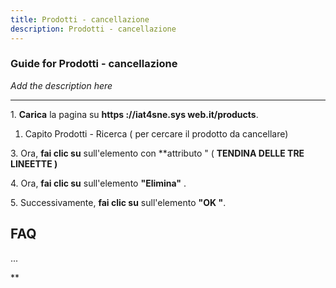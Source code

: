 ```yaml
---
title: Prodotti - cancellazione
description: Prodotti - cancellazione
---
```


### Guide for Prodotti - cancellazione

*Add the description here*

***

&#x20;     1\. **Carica** la pagina su **https ://iat4sne.sys web.it/products**.

1. Capito Prodotti - Ricerca ( per  cercare  il prodotto da cancellare)&#x20;

&#x20;    3\. Ora, **fai clic su** sull'elemento con \*\*attributo "  (  **TENDINA DELLE TRE LINEETTE  )**

&#x20;    4\. Ora, **fai clic su** sull'elemento **"Elimina"** .&#x20;

&#x20;    5\. Successivamente, **fai clic su** sull'elemento **"OK "**.

## FAQ

...

\*\*